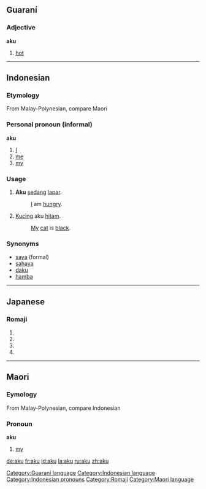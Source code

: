 {{see|Aku}}
==Guaraní==
===Adjective===
'''aku'''

# [[hot]]

[[Category:Guaraní language]]

----

==Indonesian==
===Etymology===
From Malay-Polynesian, compare Maori
===Personal pronoun (informal)===
'''aku'''

# [[I]]
# [[me]]
# [[my]]

===Usage===
#'''Aku''' [[sedang]] [[lapar]].
#:[[I]] am [[hungry]].
# [[Kucing]] aku [[hitam]].
#:[[My]] [[cat]] is [[black]].

===Synonyms===
*[[saya]] (formal)
*[[sahaya]]
*[[daku]]
*[[hamba]]

[[Category:Indonesian language]]
[[Category:Indonesian pronouns]]

----

==Japanese==  
===Romaji===
{{romaji|あく}}
# {{japdef|灰汁|[[lye]], [[scum]]}}
# {{japdef|悪|[[evil]], [[vice]], [[ill]], [[wrong]]}}
# {{japdef|開く|[[open]], [[burst]]}}
# {{japdef|空く|[[vacant]], [[empty]]}}

[[Category:Romaji]]


----

==Maori==
===Eymology===
From Malay-Polynesian, compare Indonesian
===Pronoun===
'''aku'''

# [[my]]

[[Category:Maori language]]

[[de:aku]]
[[fr:aku]]
[[id:aku]]
[[la:aku]]
[[ru:aku]]
[[zh:aku]]